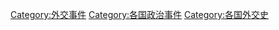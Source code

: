 {{Categories by country|nocat}}

[[Category:外交事件|Category:外交事件]]
[[Category:各国政治事件|Category:各国政治事件]]
[[Category:各国外交史|Category:各国外交史]]